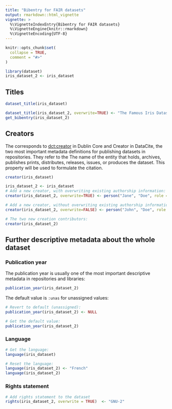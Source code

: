 ```yaml
---
title: "Bibentry for FAIR datasets"
output: rmarkdown::html_vignette
vignette: >
  %\VignetteIndexEntry{Bibentry for FAIR datasets}
  %\VignetteEngine{knitr::rmarkdown}
  %\VignetteEncoding{UTF-8}
---
```


```r
knitr::opts_chunk$set(
  collapse = TRUE,
  comment = "#>"
)
```

```r
library(dataset)
iris_dataset_2 <- iris_dataset
```

## Titles

```r
dataset_title(iris_dataset)
```

```r
dataset_title(iris_dataset_2, overwrite=TRUE) <- "The Famous Iris Dataset"
get_bibentry(iris_dataset_2)
```
## Creators

The \code{Creator} corresponds to [dct:creator](https://www.dublincore.org/specifications/dublin-core/dcmi-terms/elements11/creator/)
in Dublin Core and Creator in DataCite, the two most important metadata definitions for publishing datasets in repositories. They refer to the The name of the entity that holds, archives, publishes prints, distributes, releases, issues, or produces the dataset. This property will be used to
formulate the citation.

```r
creator(iris_dataset)
```
```r
iris_dataset_2 <- iris_dataset
# Add a new creator, with overwriting existing authorship information:
creator(iris_dataset_2, overwrite=TRUE) <- person("Jane", "Doe", role = "aut")

# Add a new creator, without overwriting existing authorship information:
creator(iris_dataset_2, overwrite=FALSE) <- person("John", "Doe", role = "ctb")

# The two new creation contributors:
creator(iris_dataset_2)
```


## Further descriptive metadata about the whole dataset

### Publication year

The publication year is usually one of the most important descriptive metadata in repositories and libraries:

```r
publication_year(iris_dataset_2)
```
The default value is `:unas` for unassigned values:

```r
# Revert to default (unassigned):
publication_year(iris_dataset_2) <- NULL

# Get the default value:
publication_year(iris_dataset_2) 
```
### Language

```r
# Get the language:
language(iris_dataset)

# Reset the language:
language(iris_dataset_2) <- "French"
language(iris_dataset_2)
```
### Rights statement


```r
# Add rights statement to the dataset
rights(iris_dataset_2, overwrite = TRUE)  <- "GNU-2"
```

